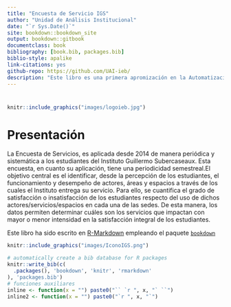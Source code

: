 ```yaml
--- 
title: "Encuesta de Servicio IGS"
author: "Unidad de Análisis Institucional"
date: "`r Sys.Date()`"
site: bookdown::bookdown_site
output: bookdown::gitbook
documentclass: book
bibliography: [book.bib, packages.bib]
biblio-style: apalike
link-citations: yes
github-repo: https://github.com/UAI-ieb/
description: "Este libro es una primera apromización en la Automatización del Área de Análisis Institucional"
---
```

#  {-}
```r
knitr::include_graphics("images/logoieb.jpg")
```

# Presentación {-}

La Encuesta de Servicios, es aplicada desde 2014 de manera periódica y sistemática a los estudiantes del Instituto Guillermo Subercaseaux. Esta encuesta, en cuanto su aplicación, tiene una periodicidad semestreal.El objetivo central es el identificar, desde la percepción de los estudiantes, el funcionamiento y desempeño de actores, áreas y espacios a través de los cuales el Instituto entrega su servicio. Para ello, se cuantifica el grado de satisfacción o insatisfacción de los estudiantes respecto del uso de dichos actores/servicios/espacios en cada una de las sedes. De esta manera, los datos permiten determinar cuáles son los servicios que impactan con mayor o menor intensidad en la satisfacción integral de los estudiantes.

Este libro ha sido escrito en [R-Markdown](http://rmarkdown.rstudio.com) empleando el paquete [`bookdown`](https://bookdown.org/yihui/bookdown/)

```r
knitr::include_graphics("images/IconoIGS.png")
```

```r
# automatically create a bib database for R packages
knitr::write_bib(c(
  .packages(), 'bookdown', 'knitr', 'rmarkdown'
), 'packages.bib')
# funciones auxiliares
inline <- function(x = "") paste0("`` `r ", x, "` ``")
inline2 <- function(x = "") paste0("`r ", x, "`")
```
